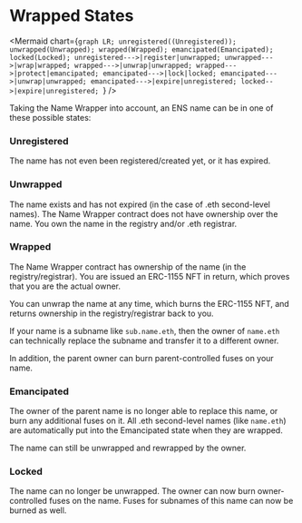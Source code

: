 
# Wrapped States

<Mermaid
  chart={`graph LR;
  unregistered((Unregistered));
  unwrapped(Unwrapped);
  wrapped(Wrapped);
  emancipated(Emancipated);
  locked(Locked);
  unregistered--->|register|unwrapped;
  unwrapped--->|wrap|wrapped;
  wrapped--->|unwrap|unwrapped;
  wrapped--->|protect|emancipated;
  emancipated--->|lock|locked;
  emancipated--->|unwrap|unwrapped;
  emancipated--->|expire|unregistered;
  locked-->|expire|unregistered;
`}
/>

Taking the Name Wrapper into account, an ENS name can be in one of these possible states:

### Unregistered

The name has not even been registered/created yet, or it has expired.

### Unwrapped

The name exists and has not expired (in the case of .eth second-level names). The Name Wrapper contract does not have ownership over the name. You own the name in the registry and/or .eth registrar.

### Wrapped

The Name Wrapper contract has ownership of the name (in the registry/registrar). You are issued an ERC-1155 NFT in return, which proves that you are the actual owner.

You can unwrap the name at any time, which burns the ERC-1155 NFT, and returns ownership in the registry/registrar back to you.

If your name is a subname like `sub.name.eth`, then the owner of `name.eth` can technically replace the subname and transfer it to a different owner.

In addition, the parent owner can burn parent-controlled fuses on your name.

### Emancipated

The owner of the parent name is no longer able to replace this name, or burn any additional fuses on it. All .eth second-level names (like `name.eth`) are automatically put into the Emancipated state when they are wrapped.

The name can still be unwrapped and rewrapped by the owner.

### Locked

The name can no longer be unwrapped. The owner can now burn owner-controlled fuses on the name. Fuses for subnames of this name can now be burned as well.
